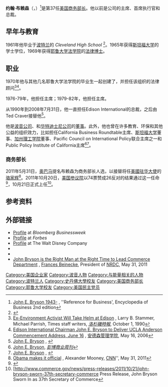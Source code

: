 {{Infobox officeholder
|name         = 約翰·埃德加·布賴森
|image        = John Bryson photo.jpg
|order        = 第37任
|office       = 美国商务部长
|president    = [[奥巴马|奥巴马]]
|deputy       = 里贝卡·卜兰克 <small>(代理)</small>
|term_start   = 2011年10月21日
|term_end     = 2012年6月11日
|predecessor  = [[里贝卡·卜兰克|里贝卡·卜兰克]] <small>(代理)</small>
|successor    = [[丽贝卡·布兰克|丽贝卡·布兰克]]
|birth_date   = {{birth date and age|1943|7|24}}
|birth_place  = {{USA}}[[纽约市|纽约市]]
|death_date   = 
|death_place  = 
|party        = [[民主党_(美国)|民主党]]
|alma_mater   = [[斯坦福大学|斯坦福大学]]<br />[[耶鲁法学院|耶鲁法学院]]
}}
'''约翰·布赖森'''（{{lang-en|John Edgar Bryson}}，{{bd|1943年|7月24日||}}）<ref>[http://www.referenceforbusiness.com/biography/A-E/Bryson-John-E-1943.html John E. Bryson 1943-] {{Wayback|url=http://www.referenceforbusiness.com/biography/A-E/Bryson-John-E-1943.html |date=20200807041927 }}, ''Reference for Business', Encyclopedia of Business 2nd edition</ref>是第37任[[美国商务部长|美国商务部长]]。他以前是{{tsl|en|Edison International|}}公司的主席、首席执行官和总裁。

== 早年与教育 ==
1961年他毕业于[[波特蘭_(俄勒岡州)|波特兰]]的 ''Cleveland High School'' <ref>{{cite news|last=Pope|first=Charles|title=John Bryson brings Portland roots as nominee to lead Commerce Department|url=http://www.oregonlive.com/politics/index.ssf/2011/05/john_bryson_brings_portland_ro.html|accessdate=31 May 2011|newspaper=The Oregonian|date=May 31, 2011|archive-date=2018-06-13|archive-url=https://web.archive.org/web/20180613040932/http://www.oregonlive.com/politics/index.ssf/2011/05/john_bryson_brings_portland_ro.html|dead-url=no}}</ref>。1965年获得[[斯坦福大学|斯坦福大学]]的学士学位，1969年获得[[耶鲁大学|耶鲁大学]][[耶鲁法学院|法学院]]的[[法律博士|法律博士]]。

== 职业 ==
1970年他与其他几名耶鲁大学法学院的毕业生一起创建了{{Link-en|自然資源保護委員會|Natural Resources Defense Council}}，并担任该组织的法律顾问<ref>[http://articles.latimes.com/1990-10-01/news/mn-1223_1_natural-resources-defense-council Ex-Environment Activist Will Take Helm at Edison] {{Wayback|url=http://articles.latimes.com/1990-10-01/news/mn-1223_1_natural-resources-defense-council |date=20121107020453 }}, Larry B. Stammer, Michael Parrish, Times staff writers, ''[[洛杉磯時報|洛杉磯時報]]'', October 1, 1990</ref><ref>[http://www.anderson.ucla.edu/x14873.xml Edison International Chairman John E. Bryson to Deliver UCLA Anderson Commencement Address, June 16] {{Wayback|url=http://www.anderson.ucla.edu/x14873.xml |date=20111221050225 }}, [[安德森管理学院|安德森管理学院]], May 16, 2006</ref>。

1976-79年，他担任{{Link-en|加州水資源控制委員會|California State Water Resources Control Board}}主席；1979-82年，他担任{{Link-en|加州公用事业委员会|California Public Utilities Commission}}主席。

从1990年到2008年7月31日，他一直担任Edison International的总裁，之后由Ted Craver接替他<ref>[http://www.edison.com/ourcompany/management.asp?id=1836 John E. Bryson] {{webarchive|url=https://web.archive.org/web/20060314001842/http://www.edison.com/ourcompany/management.asp?id=1836 |date=2006-03-14 }}, {{tsl|en|Edison (company)||Edison International}}</ref>。

他是[[波音公司|波音公司]]、{{tsl|en|W. M. Keck Foundation|}}和[[华特迪士尼公司|华特迪士尼公司]]的[[董事|董事]]。此外，他也曾在许多教育、环保和其他公益的组织效力，比如担任California Business Roundtable主席、[[斯坦福大学|斯坦福大学]]董事、[[加州理工学院|加州理工学院]]董事、Pacific Council on International Policy联合主席之一和Public Policy Institute of California主席<ref>[http://investing.businessweek.com/businessweek/research/stocks/people/person.asp?personId=301893&ticker=KKR:US&previousCapId=410467&previousTitle=DEUTSCHE%20BANK%20AG-REGISTERED John E. Bryson], ''[[彭博商业周刊|彭博商业周刊]]''</ref><ref>[http://www.ppic.org/main/bio.asp?i=411 John E. Bryson] {{webarchive|url=https://web.archive.org/web/20110814044816/http://www.ppic.org/main/bio.asp?i=411 |date=2011-08-14 }}, {{tsl|en|Public Policy Institute of California|}}</ref>。

=== 商务部长 ===
2011年5月31日，[[奥巴马|奥巴马]]提名布赖森为商务部长人选，以接替将任[[美國驻华大使|美國驻华大使]]的[[骆家辉|骆家辉]]<ref>[http://whitehouse.blogs.cnn.com/2011/05/31/obama-makes-it-official/ Obama makes it official] {{Wayback|url=http://whitehouse.blogs.cnn.com/2011/05/31/obama-makes-it-official/ |date=20210325233121 }}, Alexander Mooney, [[CNN|CNN]]'', May 31, 2011</ref>。2011年10月20日，[[美国参议院|美国参议院]]以74票赞成26反对的结果通过这一任命<ref>{{cite web |url=http://www.senate.gov/galleries/pdcl/index.htm |title=存档副本 |accessdate=2013-03-07  |deadurl=yes |archiveurl=https://web.archive.org/web/20111126173242/http://www.senate.gov/galleries/pdcl/index.htm |archivedate=2011-11-26 }}</ref>，10月21日正式上任<ref>[http://www.commerce.gov/news/press-releases/2011/10/21/john-bryson-sworn-37th-secretary-commerce {{Wayback|url=http://www.commerce.gov/news/press-releases/2011/10/21/john-bryson-sworn-37th-secretary-commerce |date=20131231000245 }} Press Release, John Bryson Sworn In as 37th Secretary of Commerce</ref>。

==参考资料==
{{reflist|2}}

==外部链接==
*[http://investing.businessweek.com/businessweek/research/stocks/people/person.asp?personId=301893 Profile] at ''Bloomberg Businessweek''
*[https://web.archive.org/web/20111206191047/http://people.forbes.com/profile/john-e-bryson/28497 Profile] at ''Forbes''
*[http://corporate.disney.go.com/corporate/bios/john_bryson.html Profile] {{Wayback|url=http://corporate.disney.go.com/corporate/bios/john_bryson.html |date=20110920205933 }} at The Walt Disney Company
*{{C-SPAN|johnbryson}}
*{{Worldcat id|lccn-n83-181539}}
*[http://www.nrdc.org/media/2011/110531.asp John Bryson is the Right Man at the Right Time to Lead Commerce Department] {{Wayback|url=http://www.nrdc.org/media/2011/110531.asp |date=20160304054601 }}, [[Frances_Beinecke|Frances Beinecke]], President of [[NRDC|NRDC]], May 31, 2011

{{Barack Obama cabinet}}
{{波音}}
{{Authority control}}
{{DEFAULTSORT:Bryson, John}}
[[Category:美国企业家|Category:美国企业家]]
[[Category:波音人物|Category:波音人物]]
[[Category:与能量相关的人物|Category:与能量相关的人物]]
[[Category:波特兰人|Category:波特兰人]]
[[Category:史丹佛大學校友|Category:史丹佛大學校友]]
[[Category:美国商务部长|Category:美国商务部长]]
[[Category:耶鲁大学校友|Category:耶鲁大学校友]]
[[Category:美国民主党员|Category:美国民主党员]]